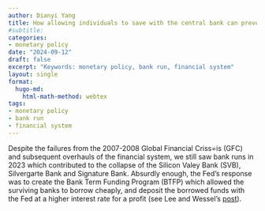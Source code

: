 ```yaml
---
author: Dianyi Yang
title: How allowing individuals to save with the central bank can prevent bank runs
#subtitle: 
categories:
- monetary policy
date: "2024-09-12"
draft: false
excerpt: "Keywords: monetary policy, bank run, financial system"
layout: single
format: 
  hugo-md:
    html-math-method: webtex
tags: 
- monetary policy
- bank run
- financial system
---
```


Despite the failures from the 2007-2008 Global Financial Criss=is (GFC) and subsequent overhauls of the financial system, we still saw bank runs in 2023 which contributed to the collapse of the Silicon Valey Bank (SVB), Silvergarte Bank and Signature Bank. Absurdly enough, the Fed's response was to create the Bank Term Funding Program (BTFP) which allowed the surviving banks to borrow cheaply, and deposit the borrowed funds with the Fed at a higher interest rate for a profit (see Lee and Wessel's [post](https://www.brookings.edu/articles/what-did-the-fed-do-after-silicon-valley-bank-and-signature-bank-failed/)).




